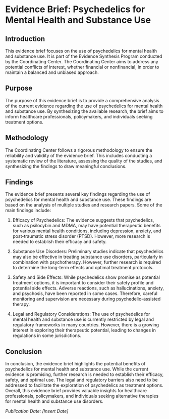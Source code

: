 # Evidence Brief: Psychedelics for Mental Health and Substance Use

## Introduction
This evidence brief focuses on the use of psychedelics for mental health and substance use. It is part of the Evidence Synthesis Program conducted by the Coordinating Center. The Coordinating Center aims to address any potential conflicts of interest, whether financial or nonfinancial, in order to maintain a balanced and unbiased approach.

## Purpose
The purpose of this evidence brief is to provide a comprehensive analysis of the current evidence regarding the use of psychedelics for mental health and substance use. By synthesizing the available research, the brief aims to inform healthcare professionals, policymakers, and individuals seeking treatment options.

## Methodology
The Coordinating Center follows a rigorous methodology to ensure the reliability and validity of the evidence brief. This includes conducting a systematic review of the literature, assessing the quality of the studies, and synthesizing the findings to draw meaningful conclusions.

## Findings
The evidence brief presents several key findings regarding the use of psychedelics for mental health and substance use. These findings are based on the analysis of multiple studies and research papers. Some of the main findings include:

1. Efficacy of Psychedelics: The evidence suggests that psychedelics, such as psilocybin and MDMA, may have potential therapeutic benefits for various mental health conditions, including depression, anxiety, and post-traumatic stress disorder (PTSD). However, more research is needed to establish their efficacy and safety.

2. Substance Use Disorders: Preliminary studies indicate that psychedelics may also be effective in treating substance use disorders, particularly in combination with psychotherapy. However, further research is required to determine the long-term effects and optimal treatment protocols.

3. Safety and Side Effects: While psychedelics show promise as potential treatment options, it is important to consider their safety profile and potential side effects. Adverse reactions, such as hallucinations, anxiety, and psychosis, have been reported in some cases. Therefore, careful monitoring and supervision are necessary during psychedelic-assisted therapy.

4. Legal and Regulatory Considerations: The use of psychedelics for mental health and substance use is currently restricted by legal and regulatory frameworks in many countries. However, there is a growing interest in exploring their therapeutic potential, leading to changes in regulations in some jurisdictions.

## Conclusion
In conclusion, the evidence brief highlights the potential benefits of psychedelics for mental health and substance use. While the current evidence is promising, further research is needed to establish their efficacy, safety, and optimal use. The legal and regulatory barriers also need to be addressed to facilitate the exploration of psychedelics as treatment options. Overall, this evidence brief provides valuable insights for healthcare professionals, policymakers, and individuals seeking alternative therapies for mental health and substance use disorders.

*Publication Date: [Insert Date]*
